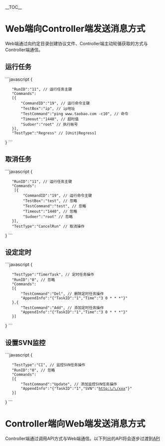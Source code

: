 __TOC__
= Web端向Controller端发送消息方式 =
Web端通过向约定目录创建协议文件、Controller端主动轮循获取的方式与Controller端通信。
== 运行任务 ==
```javascript
{
    "RunID":"11", // 运行任务主键
    "Commands":
    [{
        "CommandID":"19", // 运行命令主键
        "TestBox":"ip", // ip地址
        "TestCommand":"ping www.taobao.com -c10", // 命令
        "Timeout":"1440", // 超时值
        "Sudoer":"root" // 执行帐号
    }],
    "TestType":"Regress" // [Unit|Regress]
}
```
== 取消任务 ==
```javascript
{
    "RunID":"11", // 运行任务主键
    "Commands":
     [{
         "CommandID":"19", // 运行命令主键
         "TestBox":"test", // 忽略
         "TestCommand":"test", // 忽略
         "Timeout":"1440", // 忽略
         "Sudoer":"root" // 忽略
    }],
    "TestType":"CancelRun" // 取消操作
}
```
== 设定定时 ==
```javascript
{
    "TestType":"TimerTask", // 定时任务操作
    "RunID":"0", // 忽略
    "Commands":
    [{
        "TestCommand":"Del", // 删除定时任务操作
        "AppendInfo":"{"TaskID":"1","Time":"3 0 * * *"}"
    },{
        "TestCommand":"Add", // 添加定时任务操作
        "AppendInfo":"{"TaskID":"1","Time":"3 0 * * *"}"
    }]
}
```
== 设置SVN监控 ==
```javascript
{
    "TestType":"CI", // 监控SVN任务操作
    "RunID":"0", // 忽略
    "Commands":
    [{
        "TestCommand":"Update", // 添加监控SVN任务操作
        "AppendInfo":"{"TaskID":"1","SVN":"http:\/\/xxx"}"
    }]
}
```
= Controller端向Web端发送消息方式 =
Controller端通过调用API方式与Web端通信。以下列出的API将会逐步过渡到[https://github.com/taobao/toast/wiki/API API]